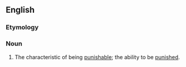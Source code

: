 ==English==

===Etymology===
{{suffix|en|punish|ability}}

===Noun===
{{en-noun|-|punishabilities}}

# The characteristic of being [[punishable]]; the ability to be [[punish]]ed.